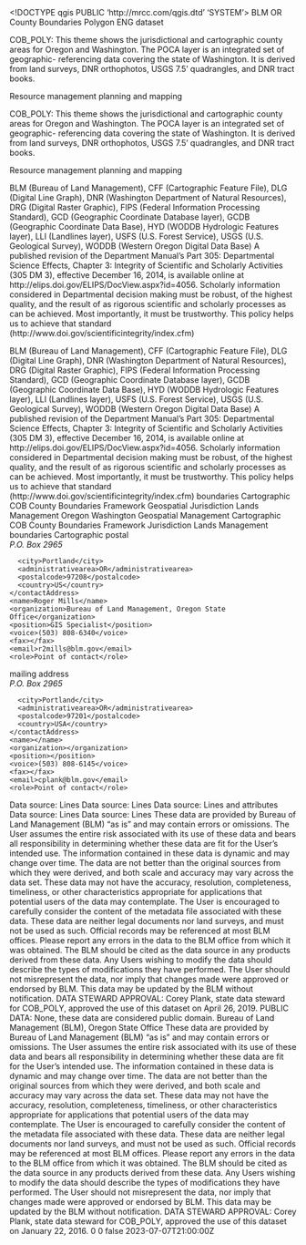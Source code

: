 <!DOCTYPE qgis PUBLIC 'http://mrcc.com/qgis.dtd' 'SYSTEM'>
<qgis version="3.34.9-Prizren">
  <identifier>BLM OR County Boundaries Polygon</identifier>
  <parentidentifier></parentidentifier>
  <language>ENG</language>
  <type>dataset</type>
  <title>BLM OR County Boundaries Polygon</title>
  <abstract>COB_POLY: This theme shows the jurisdictional and cartographic county areas for Oregon and Washington. The POCA layer is an integrated set of geographic- referencing data covering the state of Washington. It is derived from land surveys, DNR orthophotos, USGS 7.5' quadrangles, and DNR tract books.

Resource management planning and mapping

COB_POLY: This theme shows the jurisdictional and cartographic county areas for Oregon and Washington. The POCA layer is an integrated set of geographic- referencing data covering the state of Washington. It is derived from land surveys, DNR orthophotos, USGS 7.5' quadrangles, and DNR tract books.

Resource management planning and mapping

BLM (Bureau of Land Management), CFF (Cartographic Feature File), DLG (Digital Line Graph), DNR (Washington Department of Natural Resources), DRG (Digital Raster Graphic), FIPS (Federal Information Processing Standard), GCD (Geographic Coordinate Database layer), GCDB (Geographic Coordinate Data Base), HYD (WODDB Hydrologic Features layer), LLI (Landlines layer), USFS (U.S. Forest Service), USGS (U.S. Geological Survey), WODDB (Western Oregon Digital Data Base) A published revision of the Department Manual’s Part 305: Departmental Science Effects, Chapter 3: Integrity of Scientific and Scholarly Activities (305 DM 3), effective December 16, 2014, is available online at http://elips.doi.gov/ELIPS/DocView.aspx?id=4056. Scholarly information considered in Departmental decision making must be robust, of the highest quality, and the result of as rigorous scientific and scholarly processes as can be achieved. Most importantly, it must be trustworthy. This policy helps us to achieve that standard (http://www.doi.gov/scientificintegrity/index.cfm)

BLM (Bureau of Land Management), CFF (Cartographic Feature File), DLG (Digital Line Graph), DNR (Washington Department of Natural Resources), DRG (Digital Raster Graphic), FIPS (Federal Information Processing Standard), GCD (Geographic Coordinate Database layer), GCDB (Geographic Coordinate Data Base), HYD (WODDB Hydrologic Features layer), LLI (Landlines layer), USFS (U.S. Forest Service), USGS (U.S. Geological Survey), WODDB (Western Oregon Digital Data Base) A published revision of the Department Manual’s Part 305: Departmental Science Effects, Chapter 3: Integrity of Scientific and Scholarly Activities (305 DM 3), effective December 16, 2014, is available online at http://elips.doi.gov/ELIPS/DocView.aspx?id=4056. Scholarly information considered in Departmental decision making must be robust, of the highest quality, and the result of as rigorous scientific and scholarly processes as can be achieved. Most importantly, it must be trustworthy. This policy helps us to achieve that standard (http://www.doi.gov/scientificintegrity/index.cfm)</abstract>
  <keywords vocabulary="Search keys">
    <keyword>boundaries</keyword>
    <keyword>Cartographic</keyword>
    <keyword>COB</keyword>
    <keyword>County Boundaries</keyword>
    <keyword>Framework</keyword>
    <keyword>Geospatial</keyword>
    <keyword>Jurisdiction</keyword>
    <keyword>Lands</keyword>
    <keyword>Management</keyword>
    <keyword>Oregon</keyword>
    <keyword>Washington</keyword>
  </keywords>
  <keywords vocabulary="gmd:topicCategory">
    <keyword>Geospatial</keyword>
    <keyword>Management</keyword>
    <keyword>Cartographic</keyword>
    <keyword>COB</keyword>
    <keyword>County Boundaries</keyword>
    <keyword>Framework</keyword>
    <keyword>Jurisdiction</keyword>
    <keyword>Lands</keyword>
    <keyword>Management</keyword>
    <keyword>boundaries</keyword>
    <keyword>Cartographic</keyword>
  </keywords>
  <contact>
    <contactAddress>
      <type>postal</type>
      <address>P.O. Box 2965</address>
      <city>Portland</city>
      <administrativearea>OR</administrativearea>
      <postalcode>97208</postalcode>
      <country>US</country>
    </contactAddress>
    <name>Roger Mills</name>
    <organization>Bureau of Land Management, Oregon State Office</organization>
    <position>GIS Specialist</position>
    <voice>(503) 808-6340</voice>
    <fax></fax>
    <email>r2mills@blm.gov</email>
    <role>Point of contact</role>
  </contact>
  <contact>
    <contactAddress>
      <type>mailing address</type>
      <address>P.O. Box 2965</address>
      <city>Portland</city>
      <administrativearea>OR</administrativearea>
      <postalcode>97201</postalcode>
      <country>USA</country>
    </contactAddress>
    <name></name>
    <organization></organization>
    <position></position>
    <voice>(503) 808-6145</voice>
    <fax></fax>
    <email>cplank@blm.gov</email>
    <role>Point of contact</role>
  </contact>
  <links/>
  <history>Data source: Lines</history>
  <history>Data source: Lines</history>
  <history>Data source: Lines and attributes</history>
  <history>Data source: Lines</history>
  <history>Data source: Lines</history>
  <dates>
    <date value="2023-07-07T00:00:00" type="Published"/>
  </dates>
  <fees></fees>
  <constraints type="Limitations of use">These data are provided by Bureau of Land Management (BLM) "as is" and may contain errors or omissions. The User assumes the entire risk associated with its use of these data and bears all responsibility in determining whether these data are fit for the User's intended use. The information contained in these data is dynamic and may change over time. The data are not better than the original sources from which they were derived, and both scale and accuracy may vary across the data set. These data may not have the accuracy, resolution, completeness, timeliness, or other characteristics appropriate for applications that potential users of the data may contemplate. The User is encouraged to carefully consider the content of the metadata file associated with these data. These data are neither legal documents nor land surveys, and must not be used as such. Official records may be referenced at most BLM offices. Please report any errors in the data to the BLM office from which it was obtained. The BLM should be cited as the data source in any products derived from these data. Any Users wishing to modify the data should describe the types of modifications they have performed. The User should not misrepresent the data, nor imply that changes made were approved or endorsed by BLM. This data may be updated by the BLM without notification. DATA STEWARD APPROVAL: Corey Plank, state data steward for COB_POLY, approved the use of this dataset on April 26, 2019.</constraints>
  <constraints type="Access">PUBLIC DATA: None, these data are considered public domain.</constraints>
  <rights>Bureau of Land Management (BLM), Oregon State Office</rights>
  <rights>These data are provided by Bureau of Land Management (BLM) "as is" and may contain errors or omissions. The User assumes the entire risk associated with its use of these data and bears all responsibility in determining whether these data are fit for the User's intended use. The information contained in these data is dynamic and may change over time. The data are not better than the original sources from which they were derived, and both scale and accuracy may vary across the data set. These data may not have the accuracy, resolution, completeness, timeliness, or other characteristics appropriate for applications that potential users of the data may contemplate. The User is encouraged to carefully consider the content of the metadata file associated with these data. These data are neither legal documents nor land surveys, and must not be used as such. Official records may be referenced at most BLM offices. Please report any errors in the data to the BLM office from which it was obtained. The BLM should be cited as the data source in any products derived from these data. Any Users wishing to modify the data should describe the types of modifications they have performed. The User should not misrepresent the data, nor imply that changes made were approved or endorsed by BLM. This data may be updated by the BLM without notification. DATA STEWARD APPROVAL: Corey Plank, state data steward for COB_POLY, approved the use of this dataset on January 22, 2016.</rights>
  <encoding></encoding>
  <crs>
    <spatialrefsys nativeFormat="Wkt">
      <wkt></wkt>
      <proj4></proj4>
      <srsid>0</srsid>
      <srid>0</srid>
      <authid></authid>
      <description></description>
      <projectionacronym></projectionacronym>
      <ellipsoidacronym></ellipsoidacronym>
      <geographicflag>false</geographicflag>
    </spatialrefsys>
  </crs>
  <extent>
    <spatial maxy="49.5" maxz="0" minz="0" crs="EPSG:4326" maxx="-116" miny="41.5" dimensions="2" minx="-125"/>
    <temporal>
      <period>
        <start>2023-07-07T21:00:00Z</start>
        <end></end>
      </period>
    </temporal>
  </extent>
</qgis>
